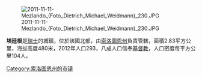 [[Image:2011-11-11-Mezlando_(Foto_Dietrich_Michael_Weidmann)_230.JPG|right]]

'''埃廷根'''是[[瑞士|瑞士]]的城鎮，位於該國北部，由[[索洛圖恩州|索洛圖恩州]]負責管轄，面積2.83平方公里，海拔高度480米，2012年人口293，八成人口信奉[[基督教|基督教]]，人口密度每平方公里104人。

{{Switzerland-geo-stub}}
[[Category:索洛图恩州的市镇|Category:索洛图恩州的市镇]]